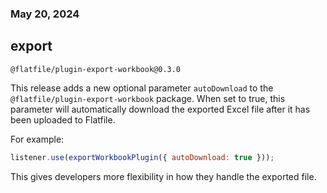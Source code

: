 ### May 20, 2024

## export

`@flatfile/plugin-export-workbook@0.3.0`

This release adds a new optional parameter `autoDownload` to the `@flatfile/plugin-export-workbook` package.
When set to true, this parameter will automatically download the exported Excel file after it has been uploaded to Flatfile.

For example:

```js
listener.use(exportWorkbookPlugin({ autoDownload: true }));
```

This gives developers more flexibility in how they handle the exported file.
